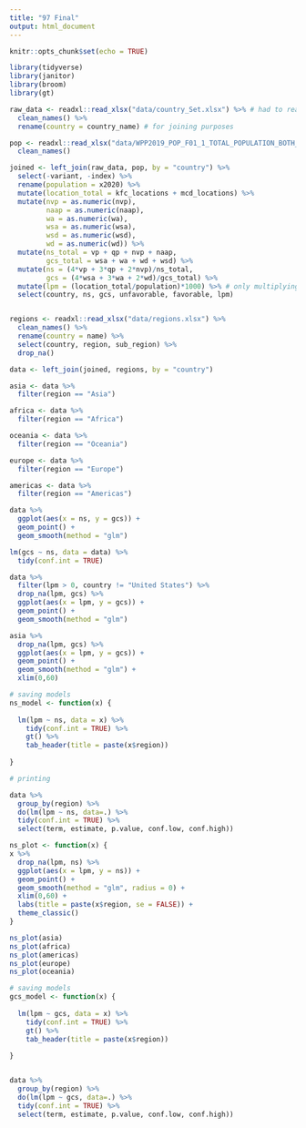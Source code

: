 ```yaml
---
title: "97 Final"
output: html_document
---
```


```r
knitr::opts_chunk$set(echo = TRUE)

library(tidyverse)
library(janitor)
library(broom)
library(gt)

raw_data <- readxl::read_xlsx("data/country_Set.xlsx") %>% # had to readxl this bc it's not a csv lol feelsbad
  clean_names() %>%
  rename(country = country_name) # for joining purposes

pop <- readxl::read_xlsx("data/WPP2019_POP_F01_1_TOTAL_POPULATION_BOTH_SEXES.xlsx") %>%
  clean_names()
```


```r
joined <- left_join(raw_data, pop, by = "country") %>%
  select(-variant, -index) %>%
  rename(population = x2020) %>%
  mutate(location_total = kfc_locations + mcd_locations) %>%
  mutate(nvp = as.numeric(nvp),
         naap = as.numeric(naap),
         wa = as.numeric(wa),
         wsa = as.numeric(wsa),
         wsd = as.numeric(wsd),
         wd = as.numeric(wd)) %>%
  mutate(ns_total = vp + qp + nvp + naap,
         gcs_total = wsa + wa + wd + wsd) %>%
  mutate(ns = (4*vp + 3*qp + 2*nvp)/ns_total,
         gcs = (4*wsa + 3*wa + 2*wd)/gcs_total) %>%
  mutate(lpm = (location_total/population)*1000) %>% # only multiplying by 1000 because populations are already divided by 1000
  select(country, ns, gcs, unfavorable, favorable, lpm)


regions <- readxl::read_xlsx("data/regions.xlsx") %>%
  clean_names() %>%
  rename(country = name) %>%
  select(country, region, sub_region) %>%
  drop_na()

data <- left_join(joined, regions, by = "country")

```


```r

asia <- data %>%
  filter(region == "Asia")

africa <- data %>%
  filter(region == "Africa")

oceania <- data %>%
  filter(region == "Oceania")

europe <- data %>%
  filter(region == "Europe")

americas <- data %>%
  filter(region == "Americas")

```

```r

data %>%
  ggplot(aes(x = ns, y = gcs)) +
  geom_point() +
  geom_smooth(method = "glm")

lm(gcs ~ ns, data = data) %>%
  tidy(conf.int = TRUE)

```


```r
data %>%
  filter(lpm > 0, country != "United States") %>%
  drop_na(lpm, gcs) %>%
  ggplot(aes(x = lpm, y = gcs)) +
  geom_point() +
  geom_smooth(method = "glm")

asia %>%
  drop_na(lpm, gcs) %>%
  ggplot(aes(x = lpm, y = gcs)) +
  geom_point() +
  geom_smooth(method = "glm") +
  xlim(0,60)

```


```r

# saving models
ns_model <- function(x) {
  
  lm(lpm ~ ns, data = x) %>%
    tidy(conf.int = TRUE) %>%
    gt() %>%
    tab_header(title = paste(x$region))
  
}

# printing

data %>%
  group_by(region) %>%
  do(lm(lpm ~ ns, data=.) %>% 
  tidy(conf.int = TRUE) %>%
  select(term, estimate, p.value, conf.low, conf.high))

```


```r

ns_plot <- function(x) {
x %>%
  drop_na(lpm, ns) %>%
  ggplot(aes(x = lpm, y = ns)) +
  geom_point() +
  geom_smooth(method = "glm", radius = 0) +
  xlim(0,60) +
  labs(title = paste(x$region, se = FALSE)) +
  theme_classic()
}

ns_plot(asia)
ns_plot(africa)
ns_plot(americas)
ns_plot(europe)
ns_plot(oceania)

```


```r

# saving models
gcs_model <- function(x) {
  
  lm(lpm ~ gcs, data = x) %>%
    tidy(conf.int = TRUE) %>%
    gt() %>%
    tab_header(title = paste(x$region))
  
}


data %>%
  group_by(region) %>%
  do(lm(lpm ~ gcs, data=.) %>% 
  tidy(conf.int = TRUE) %>%
  select(term, estimate, p.value, conf.low, conf.high))


```







